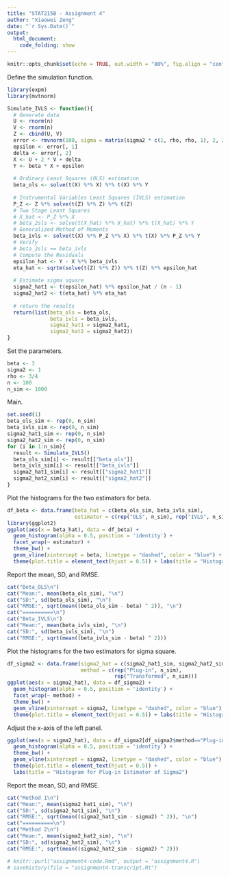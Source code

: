 ```yaml
---
title: "STAT215B - Assignment 4"
author: "Xiaowei Zeng"
date: "`r Sys.Date()`"
output: 
  html_document:
    code_folding: show
---
```



```r
knitr::opts_chunk$set(echo = TRUE, out.width = "80%", fig.align = "center", message = F, warning = F)
```

Define the simulation function.
```r
library(expm)
library(mvtnorm)

Simulate_IVLS <- function(){
  # Generate data
  U <- rnorm(n)
  V <- rnorm(n)
  Z <- cbind(U, V)
  error <- rmvnorm(100, sigma = matrix(sigma2 * c(1, rho, rho, 1), 2, 2))
  epsilon <- error[, 1]
  delta <- error[, 2]
  X <- U + 2 * V + delta
  Y <- beta * X + epsilon
  
  # Ordinary Least Squares (OLS) estimation
  beta_ols <- solve(t(X) %*% X) %*% t(X) %*% Y
  
  # Instrumental Variables Least Squares (IVLS) estimation
  P_Z <- Z %*% solve(t(Z) %*% Z) %*% t(Z)
  # Two Stage Least Squares 
  # X_hat <- P_Z %*% X
  # beta_2sls <- solve(t(X_hat) %*% X_hat) %*% t(X_hat) %*% Y
  # Generalized Method of Moments
  beta_ivls <- solve(t(X) %*% P_Z %*% X) %*% t(X) %*% P_Z %*% Y
  # Verify
  # beta_2sls == beta_ivls
  # Compute the Residuals
  epsilon_hat <- Y - X %*% beta_ivls
  eta_hat <- sqrtm(solve(t(Z) %*% Z)) %*% t(Z) %*% epsilon_hat
  
  # Estimate sigma square
  sigma2_hat1 <- t(epsilon_hat) %*% epsilon_hat / (n - 1)
  sigma2_hat2 <- t(eta_hat) %*% eta_hat
  
  # return the results
  return(list(beta_ols = beta_ols,
              beta_ivls = beta_ivls,
              sigma2_hat1 = sigma2_hat1, 
              sigma2_hat2 = sigma2_hat2))
}
```

Set the parameters.
```r
beta <- 3
sigma2 <- 1
rho <- 3/4
n <- 100
n_sim <- 1000
```

Main.
```r
set.seed(1)
beta_ols_sim <- rep(0, n_sim)
beta_ivls_sim <- rep(0, n_sim)
sigma2_hat1_sim <- rep(0, n_sim)
sigma2_hat2_sim <- rep(0, n_sim)
for (i in 1:n_sim){
  result <- Simulate_IVLS()
  beta_ols_sim[i] <- result[["beta_ols"]]
  beta_ivls_sim[i] <- result[["beta_ivls"]]
  sigma2_hat1_sim[i] <- result[["sigma2_hat1"]]
  sigma2_hat2_sim[i] <- result[["sigma2_hat2"]]
}
```

Plot the histograms for the two estimators for beta.
```r
df_beta <- data.frame(beta_hat = c(beta_ols_sim, beta_ivls_sim),
                      estimator = c(rep("OLS", n_sim), rep("IVLS", n_sim)))
library(ggplot2)
ggplot(aes(x = beta_hat), data = df_beta) +
  geom_histogram(alpha = 0.5, position = 'identity') +
  facet_wrap(~ estimator) +
  theme_bw() +
  geom_vline(xintercept = beta, linetype = "dashed", color = "blue") + 
  theme(plot.title = element_text(hjust = 0.5)) + labs(title = "Histogram for OLS & IVLS Estimators")
```

Report the mean, SD, and RMSE.
```r
cat("Beta_OLS\n")
cat("Mean:", mean(beta_ols_sim), "\n")
cat("SD:", sd(beta_ols_sim), "\n")
cat("RMSE:", sqrt(mean((beta_ols_sim - beta) ^ 2)), "\n")
cat("==========\n")
cat("Beta_IVLS\n")
cat("Mean:", mean(beta_ivls_sim), "\n")
cat("SD:", sd(beta_ivls_sim), "\n")
cat("RMSE:", sqrt(mean((beta_ivls_sim - beta) ^ 2)))
```

Plot the histograms for the two estimators for sigma square.
```r
df_sigma2 <- data.frame(sigma2_hat = c(sigma2_hat1_sim, sigma2_hat2_sim),
                        method = c(rep("Plug-in", n_sim), 
                                   rep("Transformed", n_sim)))
ggplot(aes(x = sigma2_hat), data = df_sigma2) +
  geom_histogram(alpha = 0.5, position = 'identity') +
  facet_wrap(~ method) +
  theme_bw() +
  geom_vline(xintercept = sigma2, linetype = "dashed", color = "blue") + 
  theme(plot.title = element_text(hjust = 0.5)) + labs(title = "Histogram for Two Sigma2 Estimators")
```

Adjust the x-axis of the left panel.
```r
ggplot(aes(x = sigma2_hat), data = df_sigma2[df_sigma2$method=="Plug-in", ]) +
  geom_histogram(alpha = 0.5, position = 'identity') +
  theme_bw() +
  geom_vline(xintercept = sigma2, linetype = "dashed", color = "blue") + 
  theme(plot.title = element_text(hjust = 0.5)) + 
  labs(title = "Histogram for Plug-in Estimator of Sigma2")
```

Report the mean, SD, and RMSE.
```r
cat("Method 1\n")
cat("Mean:", mean(sigma2_hat1_sim), "\n")
cat("SD:", sd(sigma2_hat1_sim), "\n")
cat("RMSE:", sqrt(mean((sigma2_hat1_sim - sigma2) ^ 2)), "\n")
cat("==========\n")
cat("Method 2\n")
cat("Mean:", mean(sigma2_hat2_sim), "\n")
cat("SD:", sd(sigma2_hat2_sim), "\n")
cat("RMSE:", sqrt(mean((sigma2_hat2_sim - sigma2) ^ 2)))
```


```r
# knitr::purl("assignment4-code.Rmd", output = "assignment4.R")
# savehistory(file = "assignment4-transcript.Rt")
```

